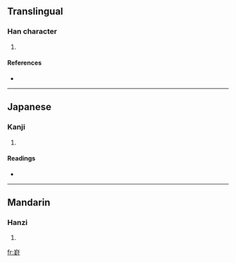 ==Translingual==

===Han character===
{{Han char|rn=46|rad=山|as=09|sn=12|four=2214<sub>7</sub>|canj=山土土戈 (UGGI)}}

# {{defn|Han|sort=山09}}

====References====
* {{Han ref|kx=0315.260|dkj=08249|dj=0616.170|hdz=10784.130|uh=5D36|ud=23862|bh=D8EF|bd=55535}}

----

==Japanese==

===Kanji===
{{ja-kanji|grade=|rs=山09}}

# {{defn|Japanese}}

====Readings====
* {{ja-readings|on=[[ほう]] (hō), [[ふ]] (fu)|kun=}}

----

==Mandarin==

===Hanzi===
{{cmn-hanzi|pin=[[fēng]] ([[feng1]])|wg=feng<sup>1</sup>}}

# {{defn|Mandarin}}

[[fr:崶]]